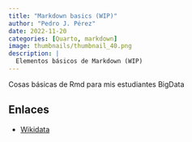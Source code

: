 ```yaml
---
title: "Markdown basics (WIP)"
author: "Pedro J. Pérez"
date: 2022-11-20
categories: [Quarto, markdown]
image: thumbnails/thumbnail_40.png
description: |
  Elementos básicos de Markdown (WIP)
---
```


Cosas básicas de Rmd para mis estudiantes BigData

## Enlaces


- [Wikidata](https://wikidata.com){target="_blank"}

